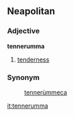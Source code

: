 ==Neapolitan==
===Adjective===
'''tennerumma'''
# [[tenderness]]

===Synonym===
:[[tennerùmmeca]]

[[it:tennerumma]]